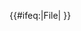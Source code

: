 {{Wikimedia trademark}}<!--  
-->{{Cc-by-sa-3.0|[[wmf:Contact us|維基媒體基金會]]}}<!--  
-->{{#ifeq:{{NAMESPACE}}|File|{{{category|[[Category:維基媒體著作權|{{PAGENAME}}]]}}} }}<!--  
--><noinclude>

{{documentation}}
</noinclude>